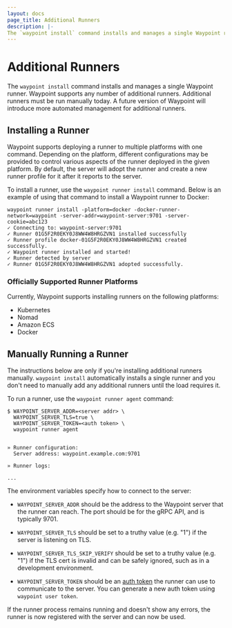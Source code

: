 ```yaml
---
layout: docs
page_title: Additional Runners
description: |-
The `waypoint install` command installs and manages a single Waypoint runner. Waypoint supports any number of additional runners. Additional runners must be run manually today.
---
```


# Additional Runners

The `waypoint install` command installs and manages a single Waypoint runner.
Waypoint supports any number of additional runners. Additional runners must
be run manually today. A future version of Waypoint will introduce more
automated management for additional runners.

## Installing a Runner

Waypoint supports deploying a runner to multiple platforms with one command.
Depending on the platform, different configurations may be provided to control
various aspects of the runner deployed in the given platform. By default, the
server will adopt the runner and create a new runner profile for it after it
reports to the server.

To install a runner, use the `waypoint runner install` command. Below is an
example of using that command to install a Waypoint runner to Docker:

```shell-session
waypoint runner install -platform=docker -docker-runner-network=waypoint -server-addr=waypoint-server:9701 -server-cookie=abc123
✓ Connecting to: waypoint-server:9701
✓ Runner 01G5F2R0EKY0J8WW4W8HRGZVN1 installed successfully
✓ Runner profile docker-01G5F2R0EKY0J8WW4W8HRGZVN1 created successfully.
✓ Waypoint runner installed and started!
✓ Runner detected by server
✓ Runner 01G5F2R0EKY0J8WW4W8HRGZVN1 adopted successfully.
```

### Officially Supported Runner Platforms

Currently, Waypoint supports installing runners on the following platforms:

- Kubernetes
- Nomad
- Amazon ECS
- Docker

## Manually Running a Runner

The instructions below are only if you're installing additional runners
manually. `waypoint install` automatically installs a single runner and
you don't need to manually add any additional runners until the load
requires it.

To run a runner, use the `waypoint runner agent` command:

```shell-session
$ WAYPOINT_SERVER_ADDR=<server addr> \
  WAYPOINT_SERVER_TLS=true \
  WAYPOINT_SERVER_TOKEN=<auth token> \
  waypoint runner agent


» Runner configuration:
  Server address: waypoint.example.com:9701

» Runner logs:

...
```

The environment variables specify how to connect to the server:

- `WAYPOINT_SERVER_ADDR` should be the address to the Waypoint server
  that the runner can reach. The port should be for the gRPC API, and
  is typically 9701.

- `WAYPOINT_SERVER_TLS` should be set to a truthy value (e.g. "1") if
  the server is listening on TLS.

- `WAYPOINT_SERVER_TLS_SKIP_VERIFY` should be set to a truthy value
  (e.g. "1") if the TLS cert is invalid and can be safely ignored,
  such as in a development environment.

- `WAYPOINT_SERVER_TOKEN` should be an [auth token](/docs/server/auth)
  the runner can use to communicate to the server. You can generate a new
  auth token using `waypoint user token`.

If the runner process remains running and doesn't show any errors, the
runner is now registered with the server and can now be used.
